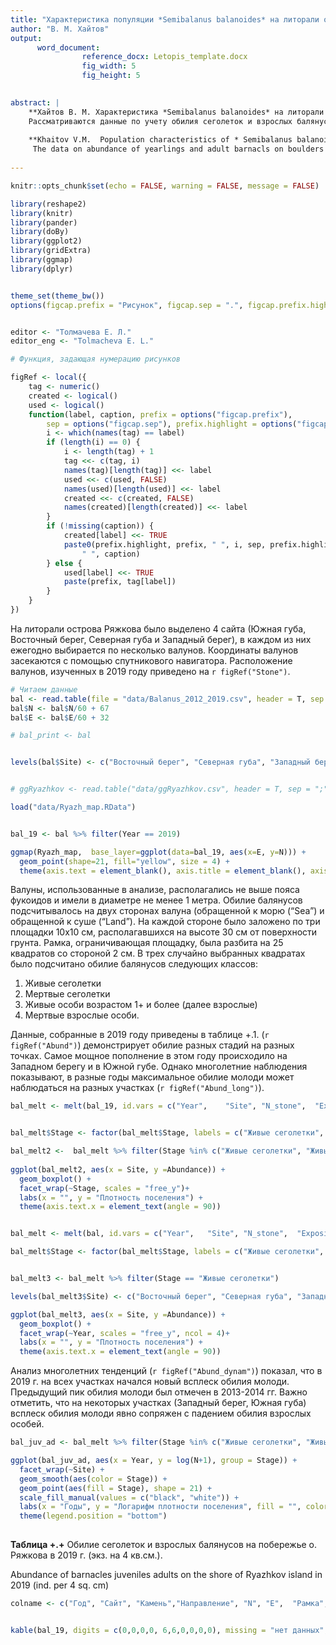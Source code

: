 ```yaml
---
title: "Характеристика популяции *Semibalanus balanoides* на литорали острова Ряжкова летом 2019 г."
author: "В. М. Хайтов"
output: 
      word_document:
                reference_docx: Letopis_template.docx
                fig_width: 5
                fig_height: 5

 
abstract: |
    **Хайтов В. М. Характеристика *Semibalanus balanoides* на литорали острова Ряжкова летом 2019 г.** // Толмачева Е. Л. (ред.) Летопись природы Кадалакшского заповедника за 2016 год (ежегодный отчет). Кандалакша. Т.1 (Летопись природы Кандалакшского заповедника, кн. ++)
    Рассматриваются данные по учету обилия сеголеток и взрослых балянусов на валунах в июне 2019 г. Дается оценка тенденций многолетних изменений.   
    
    **Khaitov V.M.  Population characteristics of * Semibalanus balanoides * on the intertidal zone  of Ryazhkov Island in the summer of 2019** // Tolmacheva E. L. (ed.)  The Chronicle of Nature by the Kandalaksha Reserve for 2016 (Annual report).  Kandalaksha. V.1. (The Chronicle of Nature by the Kandalaksha Reserve, Book N ++)
     The data on abundance of yearlings and adult barnacls on boulders in June 2019 are reviewed. Trends of long-term changes are estimated.  
      
---
```


```r
knitr::opts_chunk$set(echo = FALSE, warning = FALSE, message = FALSE)

library(reshape2)
library(knitr)
library(pander)
library(doBy)
library(ggplot2)
library(gridExtra)
library(ggmap)
library(dplyr)


theme_set(theme_bw())
options(figcap.prefix = "Рисунок", figcap.sep = ".", figcap.prefix.highlight = "**" )


editor <- "Толмачева Е. Л."
editor_eng <- "Tolmacheva E. L."

# Функция, задающая нумерацию рисунков

figRef <- local({
    tag <- numeric()
    created <- logical()
    used <- logical()
    function(label, caption, prefix = options("figcap.prefix"), 
        sep = options("figcap.sep"), prefix.highlight = options("figcap.prefix.highlight")) {
        i <- which(names(tag) == label)
        if (length(i) == 0) {
            i <- length(tag) + 1
            tag <<- c(tag, i)
            names(tag)[length(tag)] <<- label
            used <<- c(used, FALSE)
            names(used)[length(used)] <<- label
            created <<- c(created, FALSE)
            names(created)[length(created)] <<- label
        }
        if (!missing(caption)) {
            created[label] <<- TRUE
            paste0(prefix.highlight, prefix, " ", i, sep, prefix.highlight, 
                " ", caption)
        } else {
            used[label] <<- TRUE
            paste(prefix, tag[label])
        }
    }
})


```



На литорали  острова Ряжкова было выделено 4 сайта (Южная губа, Восточный берег, Северная губа и Западный берег), в каждом из них ежегодно выбирается по несколько валунов. Координаты валунов засекаются с помощью спутникового навигатора. Расположение валунов, изученных в 2019 году приведено на  `r figRef("Stone")`.

```r
# Читаем данные
bal <- read.table(file = "data/Balanus_2012_2019.csv", header = T, sep = ",")
bal$N <- bal$N/60 + 67
bal$E <- bal$E/60 + 32

# bal_print <- bal


levels(bal$Site) <- c("Восточный берег", "Северная губа", "Западный берег", "Южная губа")


# ggRyazhkov <- read.table("data/ggRyazhkov.csv", header = T, sep = ";")

load("data/Ryazh_map.RData")


bal_19 <- bal %>% filter(Year == 2019)

```




``` r

ggmap(Ryazh_map,  base_layer=ggplot(data=bal_19, aes(x=E, y=N))) + 
  geom_point(shape=21, fill="yellow", size = 4) + 
  theme(axis.text = element_blank(), axis.title = element_blank(), axis.ticks = element_blank())

```


Валуны, использованные в анализе, располагались не выше пояса фукоидов и имели в диаметре не менее 1 метра. Обилие балянусов подсчитывалось на двух сторонах валуна (обращенной к морю (“Sea”) и обращенной к суше (“Land”). На каждой стороне было заложено по три площадки 10х10 см, располагавшихся на высоте 30 см от поверхности грунта. Рамка, ограничивающая площадку, была разбита на 25 квадратов со стороной 2 см. В трех случайно выбранных квадратах было подсчитано обилие балянусов следующих классов:

1.	Живые сеголетки    
2.	Мертвые сеголетки    
3.	Живые особи возрастом 1+ и более (далее взрослые)    
4.	Мертвые взрослые особи.    


Данные, собранные в 2019 году приведены в таблице +.1. (`r figRef("Abund")`) демонстрирует обилие разных стадий на разных точках. Самое мощное пополнение в этом году происходило на Западном берегу и в Южной губе. Однако многолетние наблюдения показывают, в разные годы максимальное обилие молоди может наблюдаться на разных участках (`r figRef("Abund_long")`).


```r

bal_melt <- melt(bal_19, id.vars = c("Year",	"Site",	"N_stone",	"Exposition",	"Core",	"Square", "N", "E"), variable.name = "Stage", value.name = "Abundance")


bal_melt$Stage <- factor(bal_melt$Stage, labels = c("Живые сеголетки", "Мертвые сеголетки", "Живые взрослые", "Мертвые взрослые"))

bal_melt2 <-  bal_melt %>% filter(Stage %in% c("Живые сеголетки", "Живые взрослые")) 
  
ggplot(bal_melt2, aes(x = Site, y =Abundance)) + 
  geom_boxplot() +
  facet_wrap(~Stage, scales = "free_y")+ 
  labs(x = "", y = "Плотность поселения") + 
  theme(axis.text.x = element_text(angle = 90))



```





```r


bal_melt <- melt(bal, id.vars = c("Year",	"Site",	"N_stone",	"Exposition",	"Core",	"Square", "N", "E"), variable.name = "Stage", value.name = "Abundance")

bal_melt$Stage <- factor(bal_melt$Stage, labels = c("Живые сеголетки", "Мертвые сеголетки", "Живые взрослые", "Мертвые взрослые"))


bal_melt3 <- bal_melt %>% filter(Stage == "Живые сеголетки")

levels(bal_melt3$Site) <- c("Восточный берег", "Северная губа", "Западный берег", "Южная губа")

ggplot(bal_melt3, aes(x = Site, y =Abundance)) + 
  geom_boxplot() +
  facet_wrap(~Year, scales = "free_y", ncol = 4)+ 
  labs(x = "", y = "Плотность поселения") + 
  theme(axis.text.x = element_text(angle = 90))

```



Анализ многолетних тенденций (`r figRef("Abund_dynam")`) показал, что в 2019 г. на всех участках начался новый всплеск обилия молоди. Предыдущий пик обилия молоди был отмечен в 2013-2014 гг. Важно отметить, что на некоторых участках (Западный берег, Южная губа) всплеск обилия молоди явно сопряжен с падением обилия взрослых особей.  


```r

bal_juv_ad <- bal_melt %>% filter(Stage %in% c("Живые сеголетки", "Живые взрослые")) %>% group_by(Year, Site, N_stone, Stage) %>% summarise(N = mean(Abundance, na.rm = T))

ggplot(bal_juv_ad, aes(x = Year, y = log(N+1), group = Stage)) + 
  facet_wrap(~Site) +
  geom_smooth(aes(color = Stage)) +
  geom_point(aes(fill = Stage), shape = 21) + 
  scale_fill_manual(values = c("black", "white")) +
  labs(x = "Годы", y = "Логарифм плотности поселения", fill = "", color = "") + 
  theme(legend.position = "bottom")
  
```





**Таблица +.+** Обилие сеголеток и взрослых балянусов  на побережье о. Ряжкова в 2019 г. (экз. на 4 кв.см.).  

Abundance of barnacles juveniles adults on the shore of Ryazhkov island in 2019 (ind. per 4 sq. cm)

```r
colname <- c("Год", "Сайт", "Камень","Направление", "N", "E",  "Рамка", "Квадрат", "Сеголетки живые", "Сеголетки мертвые", "Взрослые живые", "Взрослые мертвые")


kable(bal_19, digits = c(0,0,0,0, 6,6,0,0,0,0), missing = "нет данных", style = "multiline",  split.tables = Inf, split.cells = 10, col.names = colname)


```
